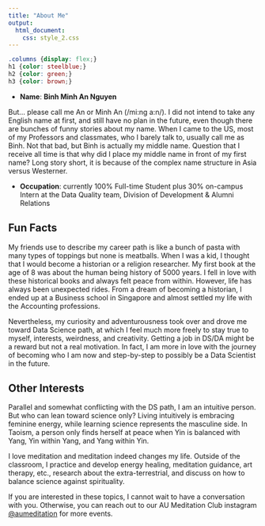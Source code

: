 ```yaml
---
title: "About Me"
output: 
  html_document:
    css: style_2.css
---
```


```css
.columns {display: flex;}
h1 {color: steelblue;}
h2 {color: green;}
h3 {color: brown;}
```

- __Name__: **Binh Minh An Nguyen**

But… please call me An or Minh An (/mi:ng a:n/). I did not intend to take any English name at first, and still have no plan in the future, even though there are bunches of funny stories about my name. When I came to the US, most of my Professors and classmates, who I barely talk to, usually call me as Binh. Not that bad, but Binh is actually my middle name. Question that I receive all time is that why did I place my middle name in front of my first name? Long story short, it is because of the complex name structure in Asia versus Westerner.

- __Occupation__: currently 100% Full-time Student plus 30% on-campus Intern at the Data Quality team, Division of Development & Alumni Relations

## Fun Facts

My friends use to describe my career path is like a bunch of pasta with many types of toppings but none is meatballs. When I was a kid, I thought that I would become a historian or a religion researcher. My first book at the age of 8 was about the human being history of 5000 years. I fell in love with these historical books and always felt peace from within. However, life has always been unexpected rides. From a dream of becoming a historian, I ended up at a Business school in Singapore and almost settled my life with the Accounting professions.

Nevertheless, my curiosity and adventurousness took over and drove me toward Data Science path, at which I feel much more freely to stay true to myself, interests, weirdness, and creativity. Getting a job in DS/DA might be a reward but not a real motivation. In fact, I am more in love with the journey of becoming who I am now and step-by-step to possibly be a Data Scientist in the future.


## Other Interests

Parallel and somewhat conflicting with the DS path, I am an intuitive person. But who can lean toward science only? Living intuitively is embracing feminine energy, while learning science represents the masculine side. In Taoism, a person only finds herself at peace when Yin is balanced with Yang, Yin within Yang, and Yang within Yin.

I love meditation and meditation indeed changes my life. Outside of the classroom, I practice and develop energy healing, meditation guidance, art therapy, etc., research about the extra-terrestrial, and discuss on how to balance science against spirituality.

If you are interested in these topics, I cannot wait to have a conversation with you. Otherwise, you can reach out to our AU Meditation Club instagram [@aumeditation](https://www.instagram.com/aumeditation/) for more events.